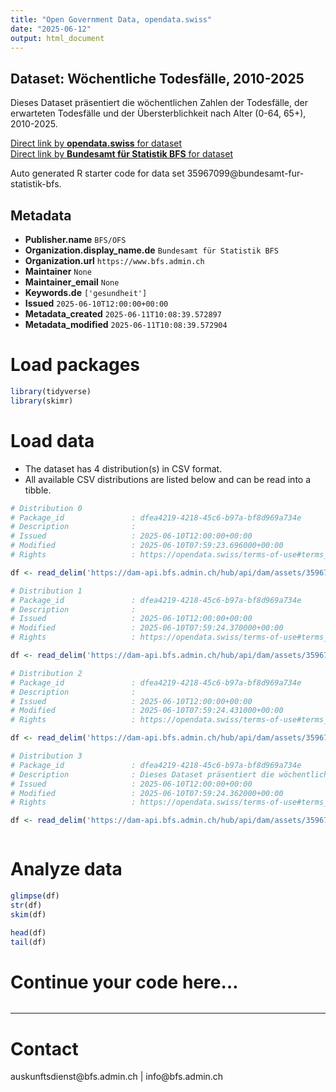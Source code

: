 ```yaml
---
title: "Open Government Data, opendata.swiss"
date: "2025-06-12"
output: html_document
---
```


## Dataset: Wöchentliche Todesfälle, 2010-2025

Dieses Dataset präsentiert die wöchentlichen Zahlen der Todesfälle, der erwarteten Todesfälle und der Übersterblichkeit nach Alter (0-64, 65+), 2010-2025.

[Direct link by **opendata.swiss** for dataset](https://opendata.swiss/de/dataset/wochentliche-todesfalle-2010-20251)<br>
[Direct link by **Bundesamt für Statistik BFS** for dataset](https://www.bfs.admin.ch/asset/de/ts-d-14.03.04.03-wr)

Auto generated R starter code for data set 35967099@bundesamt-fur-statistik-bfs.

## Metadata

- **Publisher.name** `BFS/OFS`
- **Organization.display_name.de** `Bundesamt für Statistik BFS`
- **Organization.url** `https://www.bfs.admin.ch`
- **Maintainer** `None`
- **Maintainer_email** `None`
- **Keywords.de** `['gesundheit']`
- **Issued** `2025-06-10T12:00:00+00:00`
- **Metadata_created** `2025-06-11T10:08:39.572897`
- **Metadata_modified** `2025-06-11T10:08:39.572904`


# Load packages

```r

library(tidyverse)
library(skimr)

```

# Load data

-   The dataset has 4 distribution(s) in CSV format.
-   All available CSV distributions are listed below and can be read into a tibble.

```r

# Distribution 0
# Package_id               : dfea4219-4218-45c6-b97a-bf8d969a734e
# Description              : 
# Issued                   : 2025-06-10T12:00:00+00:00
# Modified                 : 2025-06-10T07:59:23.696000+00:00
# Rights                   : https://opendata.swiss/terms-of-use#terms_by_ask

df <- read_delim('https://dam-api.bfs.admin.ch/hub/api/dam/assets/35967114/master')

# Distribution 1
# Package_id               : dfea4219-4218-45c6-b97a-bf8d969a734e
# Description              : 
# Issued                   : 2025-06-10T12:00:00+00:00
# Modified                 : 2025-06-10T07:59:24.370000+00:00
# Rights                   : https://opendata.swiss/terms-of-use#terms_by_ask

df <- read_delim('https://dam-api.bfs.admin.ch/hub/api/dam/assets/35967108/master')

# Distribution 2
# Package_id               : dfea4219-4218-45c6-b97a-bf8d969a734e
# Description              : 
# Issued                   : 2025-06-10T12:00:00+00:00
# Modified                 : 2025-06-10T07:59:24.431000+00:00
# Rights                   : https://opendata.swiss/terms-of-use#terms_by_ask

df <- read_delim('https://dam-api.bfs.admin.ch/hub/api/dam/assets/35967118/master')

# Distribution 3
# Package_id               : dfea4219-4218-45c6-b97a-bf8d969a734e
# Description              : Dieses Dataset präsentiert die wöchentlichen Zahlen der Todesfälle, der erwarteten Todesfälle und der Übersterblichkeit nach Alter (0-64, 65+), 2010-2025.
# Issued                   : 2025-06-10T12:00:00+00:00
# Modified                 : 2025-06-10T07:59:24.362000+00:00
# Rights                   : https://opendata.swiss/terms-of-use#terms_by_ask

df <- read_delim('https://dam-api.bfs.admin.ch/hub/api/dam/assets/35967121/master')



```

# Analyze data

```r

glimpse(df)
str(df)
skim(df)

head(df)
tail(df)

```

# Continue your code here...

```r

```

------------------------------------------------------------------------

# Contact

auskunftsdienst@bfs.admin.ch | info@bfs.admin.ch
